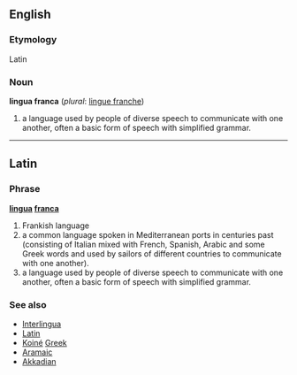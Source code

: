 ==English==

=== Etymology ===
Latin

=== Noun ===
'''lingua franca''' (''plural'': [[lingue franche]])

# a language used by people of diverse speech to communicate with one another, often a basic form of speech with simplified grammar.

----

== Latin ==
=== Phrase ===
'''[[lingua]] [[franca]]'''

# Frankish language
# a common language spoken in Mediterranean ports in centuries past (consisting of Italian mixed with French, Spanish, Arabic and some Greek words and used by sailors of different countries to communicate with one another).
# a language used by people of diverse speech to communicate with one another, often a basic form of speech with simplified grammar.

=== See also ===
*[[Interlingua]]
*[[Latin]]
*[[Koiné]] [[Greek]]
*[[Aramaic]]
*[[Akkadian]]